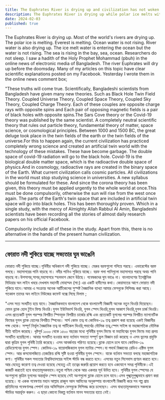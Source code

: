 ```yaml
---
title: The Euphrates River is drying up and civilization has not woken up
description: The Euphrates River is drying up while polar ice melts without raising sea levels. Bangladeshi scientists warn that these phenomena align with their theories on cosmic and environmental imbalances.
date: 2024-02-03
published: true
---
```


The Euphrates River is drying up. Most of the world's rivers are drying up. The polar ice is melting. Everest is melting. Ocean water is not rising. River water is also drying up. The ice melt water is entering the ocean but the water is not rising. The sea is rising in the bay, sea, ocean. Researchers do not sleep.
I saw a hadith of the Holy Prophet Mohammad (pbuh) in the online news of electronic media of Bangladesh. The river Euphrates will dry up before the doomsday. Many of my articles on this topic have clear scientific explanations posted on my Facebook. Yesterday I wrote them in the online news comment box;

"These truths will come true. Scientifically, Bangladeshi scientists from Bangladesh have given many new theories. Such as Black Hole Twin Field Theory. Coupled Universe Theory, Coupled Space Theory, Coupled Sky Theory, Coupled Charge Theory. Each of these couples are opposite charge rays with opposite spins and Each pair of opposing magnetic fields is a pair of black holes with opposite spins.The Sars Cove theory or the Covid-19 theory was published by the same scientist. A completely neutral scientific theory that rules out particle theory, fundamental theory of matter, space science, or cosmological principles. Between 1000 and 1500 BC, the great deluge took place in the twin fields of the earth or the twin fields of the universe.For this to happen again, the current civilization has practiced completely wrong science and created an artificial twin world with the technology of these mistakes. These have become garbage. The double space of covid-19 radiation will go to the black hole. Covid-19 is the biological double matter space, which is the radioactive double space of physics.And in cosmology, radioactive rays are created in the binary space of the Earth. What current civilization calls cosmic particles. All civilizations in the world must stop studying science in universities. A new syllabus should be formulated for these. And since the corona theory has been given, this theory must be applied urgently to the whole world at once.This must be done compulsorily, otherwise the sun will rise from the west once again. The parts of the Earth's twin space that are included in artificial twin space will go into black holes. This has been thoroughly proven. Which in a single study, with the mercy of Almighty Allah Rabbul Al Amin, Bangladeshi scientists have been recording all the stories of almost daily research papers on his official Facebook.

Compulsorily include all of these in the study. Apart from this, there is no alternative in the hands of the present human civilization.

---

## ফোরাত নদী শুকিয়ে যাচ্ছে সভ‍্যতার ঘুম ভাঙেনি

ফোরাত নদী শুকিয়ে যাচ্ছে।পৃথিবীর অধিকাংশ নদী শুকিয়ে যাচ্ছে। মেরুর বরফগুলো গলিয়ে পরছে। এভারেস্টের বরফ গলছে। মহাসাগরের পানি বাড়ছে না। নদীর পানিও শুকিয়ে যাচ্ছে। বরফ গলা পানিগুলো মহাসাগরে পরছে অথচ  পানি বাড়ছে না।উপসাগর,সাগর,মহাসাগরে স্হলভাগ জেগে উঠছে।  গবেষকদের ঘুম ভাঙে না।
বাংলাদেশের ইলেক্ট্রনিক মিডিয়ার অন লাইন  খবরে দেখলাম মহানবী মোহাম্মদ (সা:) এর একটি হাদীসের কথা। কেয়ামতের আগে ফোরাত নদী শুকিয়ে যাবে।আমার এ সংক্রান্ত অনেক আর্টিকেলের সুস্পষ্ট বৈজ্ঞানিক ব‍্যাখ‍্যা আমার  ফেসবুকে লিপিবদ্ধ করা আছে। গতকাল তাদের অন লাইনে নিউজের কমেন্ট বক্সে লিছে দিলাম ;

"এসব সত‍্য সংঘটিত হয়ে যাবে। বৈজ্ঞানিকভাবে বাংলাদেশ থেকে বাংলাদেশী বিজ্ঞানী অনেক নতুন থিওরি দিয়েছেন।যেমন ব্ল‍্যাক হোল টুইন ফিল্ড থিওরি।যুগল ইউনিভার্স  থিওরি, যুগল স্পেস থিওরি,যুগল আকাশ থিওরি,যুগল চার্জ থিওরি।এসব প্রত‍্যেকটি যুগল পরস্পর বিপরীত স্পিনযুক্ত বিপরীত চার্জের রশ্মি এবং প্রত‍্যেকটি যুগলের পরস্পর বিপরীত ম‍্যাগনেটিক ফিল্ডের যুগল ব্ল‍্যাক হোলের বিপরীত স্পিনের। সার্স কোভ তত্ব বা কোভিড-১৯ তত্ব প্রকাশ করা হয়েছে একই বিজ্ঞানীর পক্ষ থেকে। সম্পূর্ণ নির্ভূল বৈজ্ঞানিক তত্ব যা পার্টিকেল থিওরি,পদার্থের মৌলিক তত্ব,স্পেস সাইন্স বা মহাজাগতিক মৌলিক নীতি বাতিল করেছে।  খৃষ্টপূর্ব ১০০০ থেকে ১৫০০ বছরের মধ‍্যে পৃথিবীর যুগল ফিল্ডে বা মহাবিশ্বের যুগল ফিল্ডে  মহা প্রলয় সংঘটিত হয়েছিলো। আবার সংঘটিত হওয়ার জন‍্য বর্তমান সভ‍্যতা সম্পূর্ণ ভুল বিজ্ঞান চর্চা করেছে ও এসব ভুলের প্রযুক্তি দ্বারা কৃত্রিম যুগল পৃথিবী তৈরি করেছে। এসব আবর্জনায় পরিণত হয়েছে।ব্ল‍্যাক হোলে চলে যাবে কোভিড-১৯ রেডিয়েশনের যুগল স্পেস। কোভিড-১৯ বায়োলজিক‍্যাল যুগল ম‍্যাটার  স্পেস।যা পদার্থ বিজ্ঞানের রেডিও এক্টিভ যুগল স্পেস। আর কসমোলজিতে  তেজস্ক্রিয় রশ্মি সৃষ্টি হওয়া পৃথিবীর যুগল স্পেসে। যাকে বর্তমান সভ‍্যতা বলছে  মহাজাগতিক কণা। পৃথিবীর সকল সভ‍্যতার বিশ্ববিদ্যালয়ের সাইন্স স্টাডি বন্ধ করতে হবে। এসবের নতুন সিলেবাস প্রণয়ন করতে হবে। আর যেহেতু করোণা তত্ব দেওয়া হয়েছে সেহেতু এই তত্বের জরুরি প্রয়োগ করতে হবে একযোগে সমগ্র পৃথিবীকে।এই কাজটি করতেই হবে বাধ‍্যতামূলকভাবে।নতুবা পশ্চিম থেকে আর একবার সূর্য উদিত হ‍বে। পৃথিবীর যুগল স্পেসের যে অংশগুলো কৃত্রিম যুগলের অন্তর্ভূক্ত স্পেস হয়েছে সেই অংশগুলো ব্ল‍্যাক হোলে চলে যাবে।এসব পুঙ্খানুপুঙ্খভাবে প্রমাণ করা হয়েছে। যা একক গবেষণায় মহান আল্লাহ রাব্বুল আল আমিনের অনুকম্পায় বাংলাদেশী বিজ্ঞানী করে সব গল্প প্রায় প্রতিদিনের গবেষণালব্ধ পেপার্স তার অফিসিয়াল ফেসবুকে লিপিবদ্ধ করে চলেছেন। এসব বাধ‍্যতামূলকভাবে সকলকে স্টাডির অন্তর্ভূক্ত করুন। এ ছাড়া কোনো বিকল্প বর্তমান মানব সভ‍্যতার হাতে নেই।
